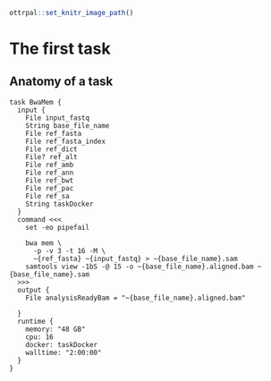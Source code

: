 ```r
ottrpal::set_knitr_image_path()
```

# The first task


## Anatomy of a task
```
task BwaMem {
  input {
    File input_fastq
    String base_file_name
    File ref_fasta
    File ref_fasta_index
    File ref_dict
    File? ref_alt
    File ref_amb
    File ref_ann
    File ref_bwt
    File ref_pac
    File ref_sa
    String taskDocker
  }
  command <<<
    set -eo pipefail

    bwa mem \
      -p -v 3 -t 16 -M \
      ~{ref_fasta} ~{input_fastq} > ~{base_file_name}.sam 
    samtools view -1bS -@ 15 -o ~{base_file_name}.aligned.bam ~{base_file_name}.sam
  >>>
  output {
    File analysisReadyBam = "~{base_file_name}.aligned.bam"
    
  }
  runtime {
    memory: "48 GB"
    cpu: 16
    docker: taskDocker
    walltime: "2:00:00"
  }
}
```